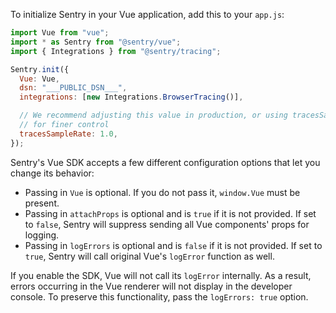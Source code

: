 To initialize Sentry in your Vue application, add this to your `app.js`:

```javascript
import Vue from "vue";
import * as Sentry from "@sentry/vue";
import { Integrations } from "@sentry/tracing";

Sentry.init({
  Vue: Vue,
  dsn: "___PUBLIC_DSN___",
  integrations: [new Integrations.BrowserTracing()],

  // We recommend adjusting this value in production, or using tracesSampler
  // for finer control
  tracesSampleRate: 1.0,
});
```

Sentry's Vue SDK accepts a few different configuration options that let you change its behavior:

- Passing in `Vue` is optional. If you do not pass it, `window.Vue` must be present.
- Passing in `attachProps` is optional and is `true` if it is not provided. If set to `false`, Sentry will suppress sending all Vue components' props for logging.
- Passing in `logErrors` is optional and is `false` if it is not provided. If set to `true`, Sentry will call original Vue's `logError` function as well.

<Note>

If you enable the SDK, Vue will not call its `logError` internally. As a result, errors occurring in the Vue renderer will not display in the developer console. To preserve this functionality, pass the `logErrors: true` option.

</Note>
